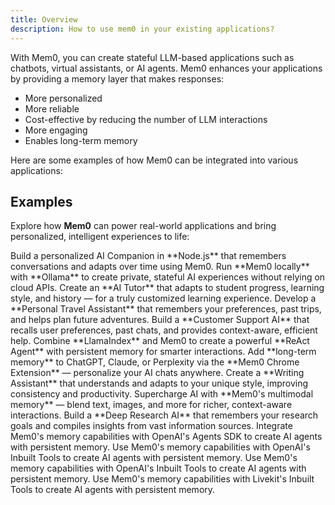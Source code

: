 ```yaml
---
title: Overview
description: How to use mem0 in your existing applications?
---
```



With Mem0, you can create stateful LLM-based applications such as chatbots, virtual assistants, or AI agents. Mem0 enhances your applications by providing a memory layer that makes responses:

- More personalized
- More reliable
- Cost-effective by reducing the number of LLM interactions
- More engaging
- Enables long-term memory

Here are some examples of how Mem0 can be integrated into various applications:

## Examples

Explore how **Mem0** can power real-world applications and bring personalized, intelligent experiences to life:

<CardGroup cols={2}>  
  <Card title="AI Companion in Node.js" icon="node" href="/examples/ai_companion_js">  
    Build a personalized AI Companion in **Node.js** that remembers conversations and adapts over time using Mem0.  
  </Card>  

  <Card title="Mem0 with Ollama" icon="server" href="/examples/mem0-with-ollama">  
    Run **Mem0 locally** with **Ollama** to create private, stateful AI experiences without relying on cloud APIs.  
  </Card>  

  <Card title="Personal AI Tutor" icon="graduation-cap" href="/examples/personal-ai-tutor">  
    Create an **AI Tutor** that adapts to student progress, learning style, and history — for a truly customized learning experience.  
  </Card>  

  <Card title="Personal Travel Assistant" icon="plane" href="/examples/personal-travel-assistant">  
    Develop a **Personal Travel Assistant** that remembers your preferences, past trips, and helps plan future adventures.  
  </Card>  

  <Card title="Customer Support Agent" icon="headset" href="/examples/customer-support-agent">  
    Build a **Customer Support AI** that recalls user preferences, past chats, and provides context-aware, efficient help.  
  </Card>  

  <Card title="LlamaIndex + Mem0" icon="book-open" href="/examples/llama-index-mem0">  
    Combine **LlamaIndex** and Mem0 to create a powerful **ReAct Agent** with persistent memory for smarter interactions.  
  </Card>  

  <Card title="Chrome Extension" icon="puzzle-piece" href="/examples/chrome-extension">  
    Add **long-term memory** to ChatGPT, Claude, or Perplexity via the **Mem0 Chrome Extension** — personalize your AI chats anywhere.  
  </Card>  

  <Card title="Document Writing Assistant" icon="pen" href="/examples/document-writing">  
    Create a **Writing Assistant** that understands and adapts to your unique style, improving consistency and productivity.  
  </Card>  

  <Card title="Multimodal AI Demo" icon="image" href="/examples/multimodal-demo">  
    Supercharge AI with **Mem0's multimodal memory** — blend text, images, and more for richer, context-aware interactions.  
  </Card>  

  <Card title="Personalized Research Agent" icon="robot" href="/examples/personalized-deep-research">  
    Build a **Deep Research AI** that remembers your research goals and compiles insights from vast information sources.  
  </Card>  

  <Card title="Mem0 as an Agentic Tool" icon="robot" href="/examples/mem0-agentic-tool">  
    Integrate Mem0's memory capabilities with OpenAI's Agents SDK to create AI agents with persistent memory.  
  </Card>  

  <Card title="OpenAI Inbuilt Tools" icon="robot" href="/examples/openai-inbuilt-tools">  
    Use Mem0's memory capabilities with OpenAI's Inbuilt Tools to create AI agents with persistent memory.  
  </Card>  

  <Card title="Mem0 OpenAI Voice Demo" icon="robot" href="/examples/mem0-openai-voice-demo">  
    Use Mem0's memory capabilities with OpenAI's Inbuilt Tools to create AI agents with persistent memory.  
  </Card> 

  <Card title="Mem0 Livekit Voice Demo" icon="robot" href="/examples/mem0-livekit-voice-agent">  
    Use Mem0's memory capabilities with Livekit's Inbuilt Tools to create AI agents with persistent memory.  
  </Card>  
</CardGroup>
